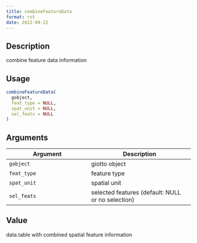 ```yaml
--- 
title: combineFeatureData 
format: rst 
date: 2022-09-22 
--- 
```


## Description

combine feature data information


## Usage

```r
combineFeatureData(
  gobject,
  feat_type = NULL,
  spat_unit = NULL,
  sel_feats = NULL
)
```


## Arguments

Argument      |Description
------------- |----------------
`gobject`     |     giotto object
`feat_type`     |     feature type
`spat_unit`     |     spatial unit
`sel_feats`     |     selected features (default: NULL or no selection)


## Value

data.table with combined spatial feature information


